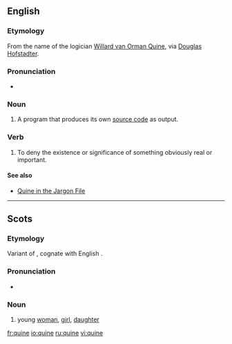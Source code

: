 ==English==
{{wikipedia}}

===Etymology===
From the name of the logician [[w:Willard Van Orman Quine|Willard van Orman Quine]], via [[w:Douglas Hofstadter|Douglas Hofstadter]].

===Pronunciation===
* {{a|US}} {{SAMPA|/kwaIn/}}

===Noun===
{{en-noun}}

# {{computing}} A program that produces its own [[source code]] as output.

===Verb===
{{en-verb|quin|es}}

# {{philosophy}} To deny the existence or significance of something obviously real or important.

====See also====
* [http://www.catb.org/jargon/html/Q/quine.html Quine in the Jargon File]

----

==Scots==

===Etymology===
Variant of {{term|quean|lang=sco}}, cognate with English {{term|queen}}.

===Pronunciation===
* {{IPA|/kwəin/|lang=sco}}

===Noun===
{{sco-noun}}

# {{Doric}} young [[woman]], [[girl]], [[daughter]]

[[fr:quine]]
[[io:quine]]
[[ru:quine]]
[[vi:quine]]